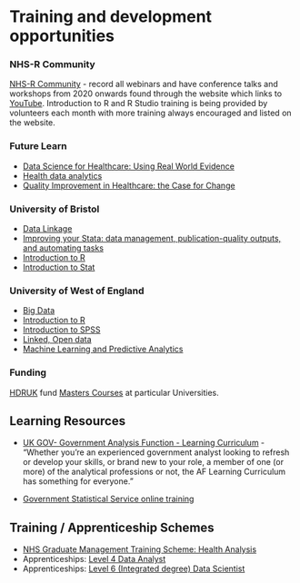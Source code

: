 # Training and development opportunities

### NHS-R Community
[NHS-R Community](https://nhsrcommunity.com/) - record all webinars and have conference talks and workshops from 2020 onwards found through the website which links to [YouTube](https://nhsrcommunity.com/). Introduction to R and R Studio training is being provided by volunteers each month with more training always encouraged and listed on the website.

### Future Learn
* [Data Science for Healthcare: Using Real World Evidence](https://www.futurelearn.com/courses/data-science-healthcare)
* [Health data analytics](https://www.futurelearn.com/courses/eit-health-data-analytics)
* [Quality Improvement in Healthcare: the Case for Change](https://www.futurelearn.com/courses/quality-improvement)

### University of Bristol
* [Data Linkage](https://www.bristol.ac.uk/medical-school/study/short-courses/data-linkage/)
* [Improving your Stata: data management, publication-quality outputs, and automating tasks](https://www.bristol.ac.uk/medical-school/study/short-courses/improving-your-stata-data-management-publication-quality-outputs-and-automating-tasks/)
* [Introduction to R](https://www.bristol.ac.uk/medical-school/study/short-courses/introduction-to-r/)
* [Introduction to Stat](https://www.bristol.ac.uk/medical-school/study/short-courses/introduction-to-stata/)

### University of West of England
* [Big Data](https://courses.uwe.ac.uk/Z41000093/big-data) 
* [Introduction to R ](https://courses.uwe.ac.uk/Z41000088/introduction-to-r)
* [Introduction to SPSS ](https://courses.uwe.ac.uk/Z41000008/introduction-to-spss)
* [Linked, Open data](https://courses.uwe.ac.uk/Z41000096/linked-open-data)
* [Machine Learning and Predictive Analytics](https://courses.uwe.ac.uk/Z41000092/machine-learning-and-predictive-analytics)


### Funding {#funding}

[HDRUK](#UKProjects) fund [Masters Courses](https://www.hdruk.ac.uk/careers-in-health-data-science/further-education/masters-programme/) at particular Universities. 

## Learning Resources

* [UK GOV- Government Analysis Function - Learning Curriculum](https://www.gov.uk/guidance/government-analysis-function-af-learning-curriculum) - “Whether you’re an experienced government analyst looking to refresh or develop your skills, or brand new to your role, a member of one (or more) of the analytical professions or not, the AF Learning Curriculum has something for everyone.”

* [Government Statistical Service online training](https://gss.civilservice.gov.uk/learning-development/)


## Training / Apprenticeship Schemes

* [NHS Graduate Management Training Scheme: Health Analysis](https://www.graduates.nhs.uk/scheme/health-analysis/) 
* Apprenticeships: [Level 4 Data Analyst](https://www.qa.com/course-catalogue/courses/data-analyst-level-4-apprenticeship-programme-england-qaadanl4/#:~:text=Our%20Data%20Analyst%20Level%204,range%20of%20stakeholders%20and%20customers.)
* Apprenticeships: [Level 6 (Integrated degree) Data Scientist](https://www.instituteforapprenticeships.org/apprenticeship-standards/data-scientist-(integrated-degree)-v1-0)

